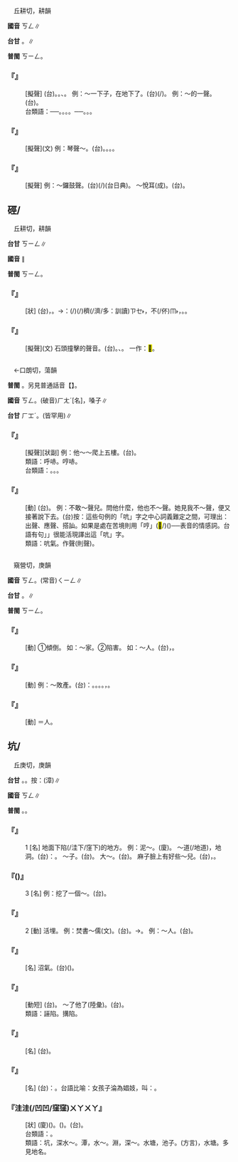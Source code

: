
=={{ruby|鏗|ㄎㄥ}}==

　丘耕切，耕韻

'''國音''' <rt>ㄎㄥ</rt>∥

'''台甘''' {{ruby|(文)|ㄎㄧㄢ}}。{{ruby|(語)|ㄎㆮ}}{{ruby|。|ㄎㄧㄤ}}{{ruby|。|ㄎㄧㄣ}}∥

'''普閩''' <rt>ㄎㄧㄥ</rt>。

    

==='''『{{ruby|鏗|ㄎㄥ}}』'''===
: [擬聲] (台){{ruby|銅|ㄉㄤˊ}}。{{ruby|鐵|ㄊㄧㆷ}}。{{ruby|磚|ㄗㆭ}}{{ruby|仔|ㄚ}}、{{ruby|石|ㄐㄧㄜㆷ ͘}}{{ruby|頭|ㄊㄠˊ}}{{ruby|丌|ㆤ}}{{ruby|聲|ㄒㄧㆩ}}。 例：～一下子，{{ruby|砸|ㄗㄚˊ}}在地下了。(台){{ruby|鏗|ㄎㄧㄤ}}{{ruby|一|ㄐㄧㆵ ͘}}{{ruby|下|·ㆤ˫}}{{ruby|著|ㄉㄧㄜㆷ}}(/{{ruby|都|ㄉㄜ˫}}){{ruby|摔|ㄒㄧㄚㆶ}}{{ruby|落|ㄌㄜㆷ ͘}}{{ruby|去|ㄎㄧ˪}}{{ruby|塗|ㄊㆦˊ}}{{ruby|腳|ㄎㄚ}}{{ruby|兜|ㄉㄠ}}。 例：～的一聲。(台){{ruby|鏗|ㄎㄧㄤ}}{{ruby|一|ㄐㄧㆵ ͘}}{{ruby|下|·ㆤ˫}}。
:台類語：{{ruby|銅|ㄉㄤˊ}}{{ruby|鐵|ㄊㄧㆷ}}{{ruby|聲|ㄒㄧㆩ}}──{{ruby|鏗|ㄎㄧㄣ}}{{ruby|鏗|ㄎㄧㄤ}}{{ruby|叫|ㄍㄧㄜ˪}}。{{ruby|鐘|ㄐㄧㄥ}}{{ruby|聲|ㄒㄧㆩ}}。{{ruby|鏗|ㄎㄧㄤ}}{{ruby|/|ㄎㄧㄣ}}。{{ruby|硿|ㄎㆲ}}。{{ruby|琴|ㄎㄧㆬˊ}}{{ruby|聲|ㄒㄧㆩ}}──{{ruby|璫|ㄉㄧㄤ}}。{{ruby|玎|ㄉㄧㄣ}}。{{ruby|璫|ㄉㄧㄤ}}。
:
    

==='''『{{ruby|鏗|ㄎㄥ}}{{ruby|鏗|ㄎㄥ}}』'''===
: [擬聲](文) 例：琴聲～。(台){{ruby|璫|ㄉㄧㄤ}}。{{ruby|咚|ㄉㄤ}}。{{ruby|玎|ㄉㄧㄣ}}{{ruby|璫|ㄉㄧㄤ}}。{{ruby|璫|ㄉㄧㄤ}}{{ruby|璫|ㄉㄧㄤ}}。
    

==='''『{{ruby|鏗|ㄎㄥ}}{{ruby|鏘|ㄑㄧㄤ}}』'''===
: [擬聲] 例：～鑼鼓聲。(台){{ruby|鑼|ㄌㄜˊ}}{{ruby|鼓|ㄍㆦˋ}}{{ruby|聲|ㄒㄧㆩ}}{{ruby|蹸|ㄌㄧㄣ˪}}{{ruby|哢|ㄌㆲ˪}}(/{{ruby|輪|ㄌㄧㄣ˪}}{{ruby|撞|ㄉㆲ˫}})(台日典){{ruby|叫|ㄍㄧㄜ˪}}。 ～悅耳(成)。(台){{ruby|形|ㄏㄧㄥˊ}}{{ruby|容|ㄧㆲˊ}}{{ruby|聲|ㄒㄧㆩ}}{{ruby|音|ㄧㆬ}}{{ruby|清|ㄑㄧㄥ}}{{ruby|→|ㄘㄤ}}{{ruby|脆|ㄘㆤ˪}}{{ruby|好|ㄏㄜˋ}}{{ruby|聽|ㄊㄧㆩ}}。
    

==硜/{{ruby|<mark>&#xf9cbe;</mark>|ㄎㄥ}}==

　丘耕切，耕韻

'''台甘''' <rt>ㄎㄧㄥ</rt>{{ruby|。|ㄍㄧㄥ}}∥

'''國音''' {{ruby|(文)|ㄎㄥ}}∥

'''普閩''' <rt>ㄎㄧㄥ</rt>。

    

==='''『{{ruby|硜|ㄎㄥ}}{{ruby|硜|ㄎㄥ}}』'''===
: [狀] (台){{ruby|細|ㄙㄨㆤ˪}}{{ruby|/|ㄙㆤ˪}}{{ruby|粒|ㄌㄧㄚㆴ ͘}}{{ruby|石|ㄐㄧㄜㆷ ͘}}{{ruby|頭|ㄊㄠˊ}}{{ruby|仔|ㄚ}}{{ruby|<mark>&#xf9557;</mark>|ㄉㄧㄥ˫}}，{{ruby|嘎|ㄎㄧㄚㆶ ͘}}{{ruby|嘎|ㄎㄧㄚㆶ ͘}}{{ruby|叫|ㄍㄧㄜ˪}}。→{{ruby|比|ㄅㄧˋ}}{{ruby|喻|ㆡㄨ˫}}{{ruby|/|ㄌㄨ˫}}：{{ruby|載|ㄉㄞ˫}}(/{{ruby|戴|ㄉㄞ˪}}){{ruby|事|ㄐㄧ˪}}(/{{ruby|事|ㄉㄞ˫}}{{ruby|情|ㄐㄧ˪}}){{ruby|識|ㆠㄚㆵ}}{{ruby|/|ㄅㄚㆵ}}{{ruby|無|ㆠㄜˊ}}穧(/濟/多：訓讀)<rt>ㄗㆤ˫</rt>{{ruby|/|ㄗㄨㆤ˫}}，不(/伓)<rt>ㆬ˫</rt>{{ruby|過|ㄍㄨㆷ ͘}}{{ruby|愛|ㄞ˪}}{{ruby|堅|ㄍㄧㄢ}}{{ruby|持|ㄑㄧˊ}}，{{ruby|固|ㄍㆦ˪}}{{ruby|執|ㄐㄧㆴ}}。{{ruby|( )|ㄍㄧㄚㆶ ͘}}{{ruby|( )|ㄍㄧㄚㆶ ͘}}{{ruby|叫|ㄍㄧㄜ˪}}。
    

==='''『{{ruby|硜|ㄎㄥ}}』'''===
: [擬聲](文) 石頭撞擊的聲音。(台){{ruby|石|ㄐㄧㄜㆷ ͘}}{{ruby|頭|ㄊㄠˊ}}{{ruby|相|ㄒㄧㄜ}}{{ruby|/|ㄙㆩ}}{{ruby|磕|ㄎㆦㆶ ͘}}{{ruby|丌|ㆤ}}{{ruby|聲|ㄒㄧㆩ}}。{{ruby|硞|ㄎㆦㆶ ͘}}{{ruby|硞|ㄎㆦㆶ ͘}}、{{ruby|匟|ㄎㆲ˪}}{{ruby|匟|ㄎㆲ˪}}。 一作：<mark>&#xf9cbe;</mark>。
    

=={{ruby|吭|ㄎㄥ}}==

　←口朗切，蕩韻{{ruby|＝|ㄎㄤˇ}}

'''普閩''' {{ruby|(文)|ㄎㆲˋ}}。另見普通話音【{{ruby|吭|ㄏㄤˊ}}】。

'''國音''' <rt>ㄎㄥ</rt>。(破音)<rt>ㄏㄤˊ</rt>[名]，嗓子∥

'''台甘''' <rt>ㄏㆲˊ</rt>{{ruby|。|ㄎㆲˋ}}{{ruby|。|ㄎㆲ˪}}。(皆罕用)∥

    

==='''『{{ruby|吭|ㄎㄥ}}{{ruby|哧|ㄔ}}』'''===
: [擬聲][狀副] 例：他～～爬上五樓。(台){{ruby|相|ㄒㄧㆲ}}{{ruby|當|ㄉㆲ}}{{ruby|於|ㄨ}}{{ruby|台|ㄉㄞˊ}}{{ruby|語|ㆣㄨˋ}}{{ruby|/|ㆣㄧˋ}}{{ruby|丌|ㆤ}}{{ruby|( )|ㄏㆮㆷ}}。
:類語：呼哧。哼哧。
:
:台類語：{{ruby|( )|ㄆㆩ˪}}{{ruby|( )|ㄆㆩ˪}}{{ruby|叫|ㄍㄧㄜ˪}}。{{ruby|( )|ㄆㆥ˫}}{{ruby|( )|ㄆㆥ˫}}{{ruby|喘|ㄘㄨㄢˋ}}。{{ruby|哈|ㄏㆩ˪}}{{ruby|哈|ㄏㆩ˪}}{{ruby|喘|ㄘㄨㄢˋ}}。
:
    

==='''『{{ruby|吭|ㄎㄥ}}』'''===
: [動] (台){{ruby|出|ㄘㄨㆵ}}{{ruby|聲|ㄒㄧㆩ}}。 例：不敢～聲兒。問他什麼，他也不～聲。她見我不～聲，便又接著說下去。(台)按：這些句例的「吭」字之中心詞義難定之間，可理出：出聲、應聲、搭訕。如果是處在苦境則用「哼」({{ruby|台|ㄉㄞˊ}}{{ruby|語|ㆣㄨˋ}}{{ruby|/|ㆣㄧˋ}}{{ruby|哼|ㄏㆮ}}<mark>&#xf9cbd;</mark>/{{ruby|呻|ㄘㄢ}})({{ruby|台|ㄉㄞˊ}}{{ruby|語|ㆣㄨˋ}}{{ruby|/|ㆣㄧˋ}}{{ruby|<mark>&#xf9cbd;</mark>|ㄘㄢ}})──表音的情感詞。台語有句{{ruby|「|ㄏㆪ˪}}{{ruby|·|ㄚ˪}}」{{ruby|「|ㄏㆩ˪}}{{ruby|·|ㄚ˪}}」很能活現譯出這「吭」字。
:類語：吭氣。作聲(則聲)。
:
    

=={{ruby|傾|ㄎㄥ}}==

　窺營切，庚韻

'''國音''' <rt>ㄎㄥ</rt>。(常音)<rt>ㄑㄧㄥ</rt>∥

'''台甘''' {{ruby|(文)|ㄎㄧㄥ}}{{ruby|。|ㄎㄧㄥˊ}}。{{ruby|(語)|ㄅㄧㆩ˪}}∥

'''普閩''' <rt>ㄎㄧㄥ</rt>。

    

==='''『{{ruby|傾|ㄎㄥ}}』'''===
: [動] ①傾倒。 如：～家。②陷害。 如：～人。(台){{ruby|傾|ㄎㄧㄥ}}，{{ruby|陷|ㄏㆰ˫}}{{ruby|害|ㄏㄞ˫}}{{ruby|人|·ㄌㄤˊ}}。
    

==='''『{{ruby|傾|ㄎㄥ}}{{ruby|家|ㄐㄧㄚ}}』'''===
: [動] 例：～敗產。(台){{ruby|按|ㄢ˪}}：{{ruby|傾|ㄎㄧㄥ}}。{{ruby|有|ㄨ˫}}{{ruby|攲|ㄎㄧ}}。{{ruby|側|ㄑㄧㆤㆶ}}。{{ruby|覆|ㄏㄨ˪}}{{ruby|等|ㄉㄧㄥˋ}}{{ruby|義|ㆣㄧ˫}}。{{ruby|像|ㄑㄧㆫ˫}}{{ruby|/|ㄑㄧㆧ˫}}{{ruby|講|ㄍㆲˋ}}{{ruby|→|ㄍㆲ}}{{ruby|摒|ㄅㄧㆩ˪}}{{ruby|厝|ㄘㄨ˪}}{{ruby|蕩|ㄉㆲ˫}}{{ruby|產|ㄙㄢˋ}}，{{ruby|家|ㄍㆤ}}{{ruby|伙|ㄏㄨㆤˋ}}{{ruby|用|ㄧㆲ˫}}{{ruby|/|ㄧㄥ˫}}{{ruby|了|ㄌㄧㄠˋ}}{{ruby|了|ㄌㄧㄠˋ}}。
    

==='''『{{ruby|傾|ㄎㄥ}}{{ruby|人|ㄖㄣˊ}}』'''===
: [動] ＝{{ruby|坑|ㄎㄥ}}人。
    

==坑/{{ruby|阬|ㄎㄥ}}==

　丘庚切，庚韻

'''台甘''' {{ruby|(文)|ㄎㄧㄥ}}。{{ruby|(語)|ㄎㆪ}}。按：{{ruby|(語)|ㄎㆥ}}(漳)∥

'''國音''' <rt>ㄎㄥ</rt>∥

'''普閩''' {{ruby|(文)|ㄎㄧㄥ}}。{{ruby|(語)|ㄎㆪ}}。

    

==='''『{{ruby|坑|ㄎㄥ}}』'''===
:1  [名] 地面下陷(/洼下/窪下)的地方。 例：泥～。(廈){{ruby|塗|ㄊㆦˊ}}{{ruby|坑|ㄎㆪ}}。 ～道(/地道)，地洞。(台){{ruby|按|ㄢ˪}}：{{ruby|像|ㄑㄧㆫ˫}}{{ruby|/|ㄑㄧㆧ˫}}{{ruby|礦|ㄎㆲ˪}}{{ruby|山|ㄙㄨㆩ}}{{ruby|丌|ㆤ}}{{ruby|坑|ㄎㆪ}}{{ruby|道|ㄉㄜ˫}}。 ～子。(台){{ruby|窟|ㄎㄨㆵ}}{{ruby|仔|ㄚ}}。 大～。(台){{ruby|像|ㄑㄧㆫ˫}}{{ruby|/|ㄑㄧㆧ˫}}{{ruby|山|ㄙㄨㆩ}}{{ruby|間|ㄍㄢ}}{{ruby|丌|ㆤ}}{{ruby|坡|ㄆㄜ}}{{ruby|坑|ㄎㆥ}}{{ruby|/|ㄎㆪ}}。 麻子臉上有好些～兒。(台){{ruby|<mark>&#xf90a8;</mark>|ㄋㄧㄠ}}{{ruby|個|ㄍㄜ˪}}{{ruby|丌|ㆤ}}{{ruby|面|ㆠㄧㄣ˫}}，{{ruby|全|ㄗㄨㄢˊ}}{{ruby|凹|ㄌㄚㆴ}}{{ruby|空|ㄎㄤ}}{{ruby|了|ㄌㄧㄠˋ}}{{ruby|了|ㄌㄧㄠˋ}}。
    

==='''『{{ruby|坑|ㄎㄥ}}({{ruby|兒|ㄦ}})』'''===
:3  [名] 例：挖了一個～。(台){{ruby|摀|ㆦˋ}}{{ruby|一|ㄐㄧㆵ ͘}}{{ruby|個|ㆤˊ}}{{ruby|空|ㄎㄤ}}。
    

==='''『{{ruby|坑|ㄎㄥ}}』'''===
:2  [動] 活埋。 例：焚書～儒(文)。(台){{ruby|燒|ㄒㄧㄜ}}{{ruby|冊|ㄘㆤㆷ}}{{ruby|活|ㄨㄚㆷ ͘}}{{ruby|埋|ㄉㄞˊ}}{{ruby|文|ㆠㄨㄣˊ}}{{ruby|人|ㆢㄧㄣˊ}}{{ruby|/|ㄌㄧㄣˊ}}。→{{ruby|陷|ㄏㆰ˫}}{{ruby|害|ㄏㄞ˫}}。 例：～人。(台){{ruby|陷|ㄏㆰ˫}}{{ruby|害|ㄏㄞ˫}}{{ruby|別|ㄅㄚㆵ ͘}}{{ruby|人|ㄌㄤˊ}}。
    

==='''『{{ruby|坑|ㄎㄥ}}{{ruby|氣|ㄑㄧˋ}}』'''===
: [名] 沼氣。(台)({{ruby|爛|ㄋㄨㄚ˫}}{{ruby|塗|ㄊㆦˊ}}{{ruby|窟|ㄎㄨㆵ}}{{ruby|丌|ㆤ}}){{ruby|臭|ㄘㄠ˪}}{{ruby|氣|ㄎㄧ˪}}。
    

==='''『{{ruby|坑|ㄎㄥ}}{{ruby|害|ㄏㄞˋ}}』'''===
: [動短] (台){{ruby|陷|ㄏㆰ˫}}{{ruby|害|ㄏㄞ˫}}。 ～了他了(陸彙)。(台){{ruby|害|ㄏㄞ˫}}{{ruby|伊|ㄧ}}{{ruby|受|ㄒㄧㄨ˫}}{{ruby|虧|ㄎㄨㄧ}}。
:類語：誣陷。搆陷。
:
    

==='''『{{ruby|水|ㄕㄨㄟˇ}}{{ruby|坑|ㄎㄥ}}』'''===
: [名] (台){{ruby|水|ㄗㄨㄧˋ}}{{ruby|窟|ㄎㄨㆵ}}{{ruby|仔|ㄚ}}。
    

==='''『{{ruby|火|ㄏㄨㄛˇ}}{{ruby|坑|ㄎㄥ}}』'''===
: [名] (台){{ruby|比|ㄅㄧˋ}}{{ruby|喻|ㆡㄨ˫}}{{ruby|/|ㄌㄨ˫}}：{{ruby|極|ㄍㄧㆤㆶ ͘}}{{ruby|其|ㄍㄧˊ}}{{ruby|貧|ㄅㄧㄣˊ}}{{ruby|窮|ㄎㄧㄥˊ}}。台語比喻：女孩子淪為娼妓，叫：{{ruby|跳|ㄊㄧㄠ˪}}{{ruby|火|ㄏㄨㆤˋ}}{{ruby|/|ㄏㆤˋ}}{{ruby|坑|ㄎㆥ}}{{ruby|/|ㄎㆪ}}。
    

==='''『{{ruby|坑|ㄎㄥ}}{{ruby|坑|ㄎㄥ}}洼洼(/凹凹/窪窪)<rt>ㄨㄚ</rt><rt>ㄨㄚ</rt>』'''===
: [狀] (廈)({{ruby|地|ㄉㄨㆤ˫}}{{ruby|/|ㄉㆤ˫}}{{ruby|面|ㆠㄧㄣ˫}}){{ruby|空|ㄎㄤ}}{{ruby|空|ㄎㄤ}}{{ruby|窟|ㄎㄨㆵ}}{{ruby|窟|ㄎㄨㆵ}}。({{ruby|器|ㄎㄧ˪}}{{ruby|物|ㆠㄨㆵ ͘}}){{ruby|一|ㄐㄧㆵ ͘}}{{ruby|胖|ㄆㆲ˪}}{{ruby|一|ㄐㄧㆵ ͘}}{{ruby|凹|ㄋㄚㆷ}}。(台){{ruby|一|ㄐㄧㆵ ͘}}{{ruby|塌|ㄊㄚㆴ}}{{ruby|一|ㄐㄧㆵ ͘}}{{ruby|凹|ㄌㄚㆴ}}。
:台類語：{{ruby|嵁|ㄎㆰ}}{{ruby|嵁|ㄎㆰ}}{{ruby|硈|ㄎㄧㄚㆵ ͘}}{{ruby|硈|ㄎㄧㄚㆵ ͘}}。
:
:類語：坑，深水～。潭，水～。淵，深～。水塘，池子。{{ruby|榃|ㄊㄢˊ}}(方言)，水塘。多見地名。
:
    
